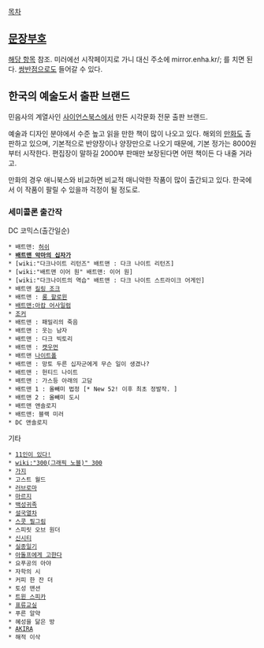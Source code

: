 [[목차]]

== [[문장부호]] ==
[[;|해당 항목]] 참조. 미러에선 시작페이지로 가니 대신 주소에 mirror.enha.kr/; 를 치면 된다. [[쌍반점]]으로도 들어갈 수 있다.

== 한국의 예술도서 출판 브랜드 ==
민음사의 계열사인 [[사이언스북스]]에서 만든 시각문화 전문 출판 브랜드.

예술과 디자인 분야에서 수준 높고 읽을 만한 책이 많이 나오고 있다. 해외의 [[만화]]도 출판하고 있으며, 기본적으로 반양장이나 양장만으로 나오기 때문에, 기본 정가는 8000원부터 시작한다. 편집장이 말하길 2000부 판매만 보장된다면 어떤 책이든 다 내줄 거라고.

만화의 경우 애니북스와 비교하면 비교적 매니악한 작품이 많이 출간되고 있다. 한국에서 이 작품이 팔릴 수 있을까 걱정이 될 정도로.

=== 세미콜론 출간작 ===
DC 코믹스(출간일순)
 * 배트맨: [[허쉬]]
 * '''[[배트맨 악마의 십자가]]'''
 * [wiki:"다크나이트 리턴즈" 배트맨 : 다크 나이트 리턴즈]
 * [wiki:"배트맨 이어 원" 배트맨: 이어 원]
 * [wiki:"다크나이트의 역습" 배트맨 : 다크 나이트 스트라이크 어게인]
 * 배트맨 [[킬링 조크]]
 * 배트맨 : [[롱 할로윈]]
 * [[배트맨:아캄 어사일럼]]
 * [[JOKER|조커]]
 * 배트맨 : 패밀리의 죽음
 * 배트맨 : 웃는 남자
 * 배트맨 : 다크 빅토리
 * 배트맨 : [[캣우먼]]
 * 배트맨 [[나이트폴]]
 * 배트맨 : 망토 두른 십자군에게 무슨 일이 생겼나?
 * 배트맨 : 헌티드 나이트
 * 배트맨 : 가스등 아래의 고담
 * 배트맨 1 : 올빼미 법정 [* New 52! 이후 최초 정발작. ]
 * 배트맨 2 : 올빼미 도시
 * 배트맨 앤솔로지
 * 배트맨: 블랙 미러
 * DC 앤솔로지

기타 
 * [[11인이 있다!]]
 * [[wiki:"300(그래픽 노블)" 300]]
 * [[가지]]
 * 고스트 월드
 * [[러브로마]]
 * [[마르지]]
 * [[백성귀족]]
 * [[설국열차]]
 * [[스콧 필그림]]
 * 스피릿 오브 원더
 * [[신시티]]
 * [[실종일기]]
 * [[아돌프에게 고한다]]
 * 요푸공의 아야
 * 자학의 시
 * 커피 한 잔 더
 * 토성 맨션
 * [[트윈 스피카]]
 * [[표류교실]]
 * 푸른 알약
 * 혜성을 닮은 방
 * [[AKIRA]]
 * 해적 이삭
